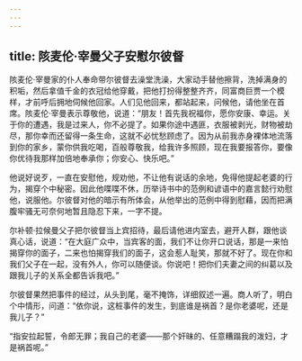```yaml
---
---
---
```

title: 陔麦伦·宰曼父子安慰尔彼督
---




陔麦伦·宰曼家的仆人奉命带尔彼督去澡堂洗澡，大家动手替他擦背，洗掉满身的积垢，然后拿值千金的衣冠给他穿戴，把他打扮得整整齐齐，同富商巨贾一个模样，才前呼后拥地伺候他回家。人们见他回来，都站起来，问候他，请他坐在首席。陔麦伦·宰曼表示尊敬他，说道：“朋友！首先我祝福你，愿你安康、幸运。关于你的遭遇，我是过来人，你不必提了。如果你途中遇匪，衣服被剥光，财物被劫尽，那你幸而还留得一条生命，这就不必忧愁顾虑了。因为从前我赤身裸体地流落到你的家乡，蒙你供我吃喝，百般尊敬我，给我许多照顾，现在我要报答你，要像你优待我那样加倍地奉承你；你安心、快乐吧。”

他说好说歹，一直在安慰他，规劝他，不让他有说话的余地，免得他提起老婆的行为，揭穿个中秘密。因此他喋喋不休，历举诗书中的范例和谚语中的嘉言懿行劝慰他，说服他。尔彼督对他的暗示有所体会，从他举出的范例中得到慰藉，因而把满腹牢骚无可奈何地暂且隐忍下来，一字不提。

尔补顿·拉候曼父子把尔彼督当上宾招待，最后请他进内室去，避开人群，跟他谈真心话，说道：“在大庭广众中，当宾客的面，我们不让你开口说话，那是一来怕揭穿你的面子，二来也怕揭穿我们的面子，这会惹人耻笑，那就不好了。现在你和我们父子在一起，没有外人，你可以随便谈。你说吧！把你们夫妻之间的纠葛以及跟我儿子的关系全都告诉我吧。”

尔彼督果然把事件的经过，从头到尾，毫不掩饰，详细叙述一遍。商人听了，明白个中情形，问道：“依你说，这桩事件的发生，到底谁是祸首？是你老婆呢，还是我儿子？”

“指安拉起誓，令郎无罪；我自己的老婆——那个奸昧的、任意糟蹋我的泼妇，才是祸首呢。”